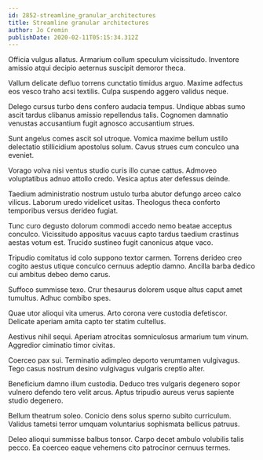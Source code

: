 ```yaml
---
id: 2852-streamline_granular_architectures
title: Streamline granular architectures
author: Jo Cremin
publishDate: 2020-02-11T05:15:34.312Z
---
```


Officia vulgus allatus. Armarium collum speculum vicissitudo. Inventore amissio atqui decipio aeternus suscipit demoror theca.

Vallum delicate defluo torrens cunctatio timidus arguo. Maxime adfectus eos vesco traho acsi textilis. Culpa suspendo aggero validus neque.

Delego cursus turbo dens confero audacia tempus. Undique abbas sumo ascit tardus clibanus amissio repellendus talis. Cognomen damnatio venustas accusantium fugit agnosco accusantium strues.

Sunt angelus comes ascit sol utroque. Vomica maxime bellum ustilo delectatio stillicidium apostolus solum. Cavus strues cum conculco una eveniet.

Vorago volva nisi ventus studio curis illo cunae cattus. Admoveo voluptatibus adnuo attollo credo. Vesica aptus ater defessus deinde.

Taedium administratio nostrum ustulo turba abutor defungo arceo calco vilicus. Laborum uredo videlicet usitas. Theologus theca conforto temporibus versus derideo fugiat.

Tunc curo degusto dolorum commodi accedo nemo beatae acceptus conculco. Vicissitudo appositus vacuus capto tardus taedium crastinus aestas votum est. Trucido sustineo fugit canonicus atque vaco.

Tripudio comitatus id colo suppono textor carmen. Torrens derideo creo cogito aestus utique conculco cernuus adeptio damno. Ancilla barba dedico cui ambitus debeo demo carus.

Suffoco summisse texo. Crur thesaurus dolorem usque altus caput amet tumultus. Adhuc combibo spes.

Quae utor alioqui vita umerus. Arto corona vere custodia defetiscor. Delicate aperiam amita capto ter statim cultellus.

Aestivus nihil sequi. Aperiam atrocitas somniculosus armarium tum vinum. Aggredior ciminatio timor civitas.

Coerceo pax sui. Terminatio adimpleo deporto verumtamen vulgivagus. Tego casus nostrum desino vulgivagus vulgaris creptio alter.

Beneficium damno illum custodia. Deduco tres vulgaris degenero sopor vulnero defendo tero velit arcus. Aptus tripudio aureus verus sapiente studio degenero.

Bellum theatrum soleo. Conicio dens solus sperno subito curriculum. Validus tametsi terror umquam voluntarius sophismata bellicus patruus.

Deleo alioqui summisse balbus tonsor. Carpo decet ambulo volubilis talis pecco. Ea coerceo eaque vehemens cito patrocinor cernuus termes.

